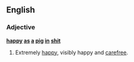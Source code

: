 ==English==

===Adjective===
'''[[happy]] [[as]] [[a]] [[pig]] [[in]] [[shit]]'''

# {{British|slang|simile|vulgar}} Extremely [[happy]], visibly happy and [[carefree]].